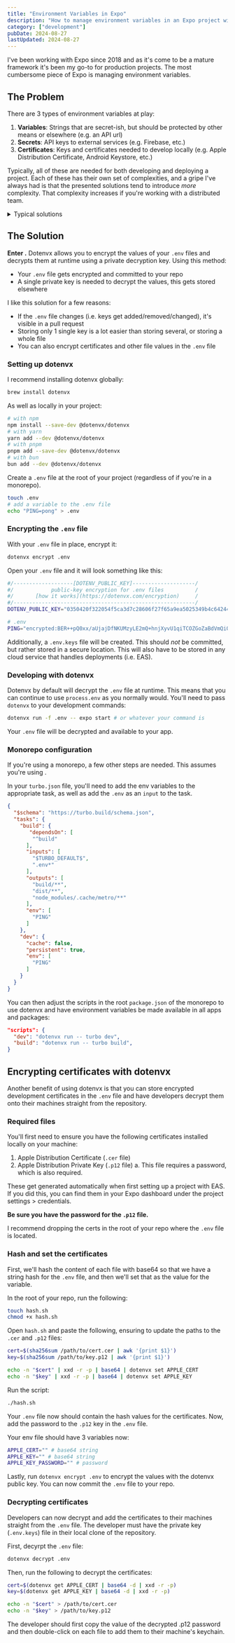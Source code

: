 ```yaml
---
title: "Environment Variables in Expo"
description: "How to manage environment variables in an Expo project with dotenvx"
category: ["development"]
pubDate: 2024-08-27
lastUpdated: 2024-08-27
---
```



I've been working with Expo since 2018 and as it's come to be a mature framework it's been my go-to for production projects. The most cumbersome piece of Expo is managing environment variables.

## The Problem

There are 3 types of environment variables at play:

1. **Variables**: Strings that are secret-ish, but should be protected by other means or elsewhere (e.g. an API url)
2. **Secrets**: API keys to external services (e.g. Firebase, etc.)
3. **Certificates**: Keys and certificates needed to develop locally (e.g. Apple Distribution Certificate, Android Keystore, etc.)

Typically, all of these are needed for both developing and deploying a project. Each of these has their own set of complexities, and a gripe I've always had is that the presented solutions tend to introduce _more_ complexity. That complexity increases if you're working with a distributed team.

<details>
<summary>Typical solutions</summary>

### All-in-one with EAS

If you're using Expo and EAS, their solution is to <ExternalLink href="https://docs.expo.dev/build-reference/variables/" title="store your secrets in EAS" /> and then work off of development builds from EAS (no local builds).

The 'hidden' cost of this, however, can get out of control quickly if you have a distributed team that's building multiple features that require native libraries. Since 2-3 builds are needed for a single development app (iOS device, iOS Simulator, Android), and each build is between $2-4, you're looking at $4-10 total for a single developer. Once those features get merged, _more_ development builds need to be built that contain all native changes.

Nobody wants to pay for throwaway stuff. This is when folks move into building the app locally.

### Local builds

Ultimately, many projects end up having to go this route for one way or another. If this is the case, environment variable management has to be done locally. With the `.env` file not being committed to the repo, getting the environment variables to the developer is a manual process.

There are several ways to do this:

- Use a service like <ExternalLink href="https://www.doppler.com/" title="Doppler" />
- Store the `.env` file in another service like 1Password where developers can download it

Both of these are fine, but introduce complexities and requiring developers to manage and communicate updates to any variables. This isn't abnormal, and how it works the majority of the time, but still not ideal.

</details>

## The Solution

**Enter <ExternalLink href="https://dotenvx.com/" title="dotenvx" />.** Dotenvx allows you to encrypt the values of your `.env` files and decrypts them at runtime using a private decryption key. Using this method:

- Your `.env` file gets encrypted and committed to your repo
- A single private key is needed to decrypt the values, this gets stored elsewhere

I like this solution for a few reasons:

- If the `.env` file changes (i.e. keys get added/removed/changed), it's visible in a pull request
- Storing only 1 single key is a lot easier than storing several, or storing a whole file
- You can also encrypt certificates and other file values in the `.env` file

### Setting up dotenvx

I recommend installing dotenvx globally:

```bash
brew install dotenvx
```

As well as locally in your project:

```bash
# with npm
npm install --save-dev @dotenvx/dotenvx
# with yarn
yarn add --dev @dotenvx/dotenvx
# with pnpm
pnpm add --save-dev @dotenvx/dotenvx
# with bun
bun add --dev @dotenvx/dotenvx
```

Create a `.env` file at the root of your project (regardless of if you're in a monorepo).

```bash
touch .env
# add a variable to the .env file
echo "PING=pong" > .env
```

### Encrypting the `.env` file

With your `.env` file in place, encrypt it:

```bash
dotenvx encrypt .env
```

Open your `.env` file and it will look something like this:

```bash
#/-------------------[DOTENV_PUBLIC_KEY]--------------------/
#/            public-key encryption for .env files          /
#/       [how it works](https://dotenvx.com/encryption)     /
#/----------------------------------------------------------/
DOTENV_PUBLIC_KEY="0350420f322054f5ca3d7c28606f27f65a9ea5025349b4c642448e6069e4d4e566"

# .env
PING="encrypted:BER++pQ0xx/aUjajDfNKUMzyLE2mQ+hnjXyvU1qiTCOZGoZaBdVmQiQ0LCrdc8AxUf2PvpviW55oLGV+wGwGIAijYbUlzcfAbRk2BPM0ClBkPar86HHS7bqEDGdXi1BTIdzFKBw="
```

Additionally, a `.env.keys` file will be created. This should _not_ be committed, but rather stored in a secure location. This will also have to be stored in any cloud service that handles deployments (i.e. EAS).

### Developing with dotenvx

Dotenvx by default will decrypt the `.env` file at runtime. This means that you can continue to use `process.env` as you normally would. You'll need to pass `dotenvx` to your development commands:

```bash
dotenvx run -f .env -- expo start # or whatever your command is
```

Your `.env` file will be decrypted and available to your app.

### Monorepo configuration

If you're using a monorepo, a few other steps are needed. This assumes you're using <ExternalLink href="https://turbo.build/repo/docs" title="Turborepo" />.

In your `turbo.json` file, you'll need to add the env variables to the appropriate task, as well as add the `.env` as an `input` to the task.

```json
{
  "$schema": "https://turbo.build/schema.json",
  "tasks": {
    "build": {
       "dependsOn": [
        "^build"
      ],
      "inputs": [
        "$TURBO_DEFAULT$",
        ".env*"
      ],
      "outputs": [
        "build/**",
        "dist/**",
        "node_modules/.cache/metro/**"
      ],
      "env": [
        "PING"
      ]
    },
    "dev": {
      "cache": false,
      "persistent": true,
      "env": [
        "PING"
      ]
    }
  }
}
```

You can then adjust the scripts in the root `package.json` of the monorepo to use dotenvx and have environment variables be made available in all apps and packages:

```json
"scripts": {
  "dev": "dotenvx run -- turbo dev",
  "build": "dotenvx run -- turbo build",
}
```

## Encrypting certificates with dotenvx

Another benefit of using dotenvx is that you can store encrypted development certificates in the `.env` file and have developers decrypt them onto their machines straight from the repository.

### Required files

You'll first need to ensure you have the following certificates installed locally on your machine:

1. Apple Distribution Certificate (`.cer` file)
2. Apple Distribution Private Key (`.p12` file)
  a. This file requires a password, which is also required.

These get generated automatically when first setting up a project with EAS. If you did this, you can find them in your Expo dashboard under the project settings > credentials.

**Be sure you have the password for the `.p12` file.**

I recommend dropping the certs in the root of your repo where the `.env` file is located.

### Hash and set the certificates

First, we'll hash the content of each file with base64 so that we have a string hash for the `.env` file, and then we'll set that as the value for the variable.

In the root of your repo, run the following:

```bash
touch hash.sh
chmod +x hash.sh
```

Open `hash.sh` and paste the following, ensuring to update the paths to the `.cer` and `.p12` files:

```bash
cert=$(sha256sum /path/to/cert.cer | awk '{print $1}')
key=$(sha256sum /path/to/key.p12 | awk '{print $1}')

echo -n "$cert" | xxd -r -p | base64 | dotenvx set APPLE_CERT
echo -n "$key" | xxd -r -p | base64 | dotenvx set APPLE_KEY
```

Run the script:

```bash
./hash.sh
```

Your `.env` file now should contain the hash values for the certificates. Now, add the password to the `.p12` key in the `.env` file.

Your env file should have 3 variables now:

```bash
APPLE_CERT="" # base64 string
APPLE_KEY="" # base64 string
APPLE_KEY_PASSWORD="" # password
```

Lastly, run `dotenvx encrypt .env` to encrypt the values with the dotenvx public key. You can now commit the `.env` file to your repo.

### Decrypting certificates

Developers can now decrypt and add the certificates to their machines straight from the `.env` file. The developer must have the private key (`.env.keys`) file in their local clone of the repository.

First, decyrpt the `.env` file:

```bash
dotenvx decrypt .env
```

Then, run the following to decrypt the certificates:

```bash
cert=$(dotenvx get APPLE_CERT | base64 -d | xxd -r -p)
key=$(dotenvx get APPLE_KEY | base64 -d | xxd -r -p)

echo -n "$cert" > /path/to/cert.cer
echo -n "$key" > /path/to/key.p12
```

The developer should first copy the value of the decrypted .p12 password and then double-click on each file to add them to their machine's keychain.

<br/>
<br/>
